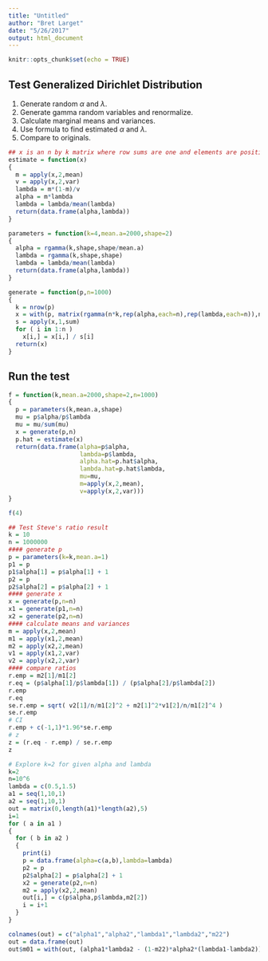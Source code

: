 ```yaml
---
title: "Untitled"
author: "Bret Larget"
date: "5/26/2017"
output: html_document
---
```


```r
knitr::opts_chunk$set(echo = TRUE)
```

## Test Generalized Dirichlet Distribution

1. Generate random $\alpha$ and $\lambda$.
2. Generate gamma random variables and renormalize.
3. Calculate marginal means and variances.
4. Use formula to find estimated $\alpha$ and $\lambda$.
5. Compare to originals.

```r
## x is an n by k matrix where row sums are one and elements are positive
estimate = function(x)
{
  m = apply(x,2,mean)
  v = apply(x,2,var)
  lambda = m*(1-m)/v
  alpha = m*lambda
  lambda = lambda/mean(lambda)
  return(data.frame(alpha,lambda))
}

parameters = function(k=4,mean.a=2000,shape=2)
{
  alpha = rgamma(k,shape,shape/mean.a)
  lambda = rgamma(k,shape,shape)
  lambda = lambda/mean(lambda)
  return(data.frame(alpha,lambda))
}

generate = function(p,n=1000)
{
  k = nrow(p)
  x = with(p, matrix(rgamma(n*k,rep(alpha,each=n),rep(lambda,each=n)),n,k) )
  s = apply(x,1,sum)
  for ( i in 1:n )
    x[i,] = x[i,] / s[i]
  return(x)
}
```

## Run the test

```r
f = function(k,mean.a=2000,shape=2,n=1000)
{
  p = parameters(k,mean.a,shape)
  mu = p$alpha/p$lambda
  mu = mu/sum(mu)
  x = generate(p,n)
  p.hat = estimate(x)
  return(data.frame(alpha=p$alpha,
                    lambda=p$lambda,
                    alpha.hat=p.hat$alpha,
                    lambda.hat=p.hat$lambda,
                    mu=mu,
                    m=apply(x,2,mean),
                    v=apply(x,2,var)))
}

f(4)

```

```r
## Test Steve's ratio result
k = 10
n = 1000000
#### generate p
p = parameters(k=k,mean.a=1)
p1 = p
p1$alpha[1] = p$alpha[1] + 1
p2 = p
p2$alpha[2] = p$alpha[2] + 1
#### generate x
x = generate(p,n=n)
x1 = generate(p1,n=n)
x2 = generate(p2,n=n)
#### calculate means and variances
m = apply(x,2,mean)
m1 = apply(x1,2,mean)
m2 = apply(x2,2,mean)
v1 = apply(x1,2,var)
v2 = apply(x2,2,var)
#### compare ratios
r.emp = m2[1]/m1[2]
r.eq = (p$alpha[1]/p$lambda[1]) / (p$alpha[2]/p$lambda[2])
r.emp
r.eq
se.r.emp = sqrt( v2[1]/n/m1[2]^2 + m2[1]^2*v1[2]/n/m1[2]^4 )
se.r.emp
# CI
r.emp + c(-1,1)*1.96*se.r.emp
# z
z = (r.eq - r.emp) / se.r.emp
z
```

```r
# Explore k=2 for given alpha and lambda
k=2
n=10^6
lambda = c(0.5,1.5)
a1 = seq(1,10,1)
a2 = seq(1,10,1)
out = matrix(0,length(a1)*length(a2),5)
i=1
for ( a in a1 )
{
  for ( b in a2 )
  {
    print(i)
    p = data.frame(alpha=c(a,b),lambda=lambda)    
    p2 = p
    p2$alpha[2] = p$alpha[2] + 1
    x2 = generate(p2,n=n)
    m2 = apply(x2,2,mean)
    out[i,] = c(p$alpha,p$lambda,m2[2])
    i = i+1
  }
}

colnames(out) = c("alpha1","alpha2","lambda1","lambda2","m22")
out = data.frame(out)
out$m01 = with(out, (alpha1*lambda2 - (1-m22)*alpha2*(lambda1-lambda2)) / (lambda2*(alpha1+alpha2)) )
```
